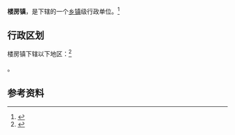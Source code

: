 {{中国乡级行政区|21/06/04/105/000}}

'''楼房镇'''，是{{PRC admin/fullname|21/06/04/105/000|3}}下辖的一个[[乡镇|乡镇]]级行政单位。<ref>{{PRC admin/ref sgc|{{PRC admin/parent|21/06/04/105/000}}}}</ref>

== 行政区划 ==

楼房镇下辖以下地区：<ref>{{PRC admin/ref sgc|21/06/04/105/000}}</ref>

{{PRC admin/children|21/06/04/105/000}}。

== 参考资料 ==

{{reflist}}

{{行政区划小作品}}
{{PRC admin/navcat|21/06/04/105/000}}